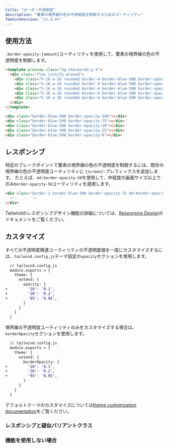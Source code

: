 ```yaml
---
title: "ボーダー不透明度"
description: "要素の境界線の色の不透明度を制御するためのユーティリティ"
featureVersion: "v1.4.0+"
---
```




## 使用方法

`.border-opacity-{amount}`ユーティリティを使用して、要素の境界線の色の不透明度を制御します。

```html
<template preview class="bg-checkered p-4">
  <div class="flex justify-around">
    <div class="h-16 w-16 rounded border-4 border-blue-500 border-opacity-100"></div>
    <div class="h-16 w-16 rounded border-4 border-blue-500 border-opacity-75"></div>
    <div class="h-16 w-16 rounded border-4 border-blue-500 border-opacity-50"></div>
    <div class="h-16 w-16 rounded border-4 border-blue-500 border-opacity-25"></div>
    <div class="h-16 w-16 rounded border-4 border-blue-500 border-opacity-0"></div>
  </div>
</template>

<div class="border-blue-500 border-opacity-100"></div>
<div class="border-blue-500 border-opacity-75"></div>
<div class="border-blue-500 border-opacity-50"></div>
<div class="border-blue-500 border-opacity-25"></div>
<div class="border-blue-500 border-opacity-0"></div>
```

## レスポンシブ

特定のブレークポイントで要素の境界線の色の不透明度を制御するには、既存の境界線の色の不透明度ユーティリティに `{screen}:`プレフィックスを追加します。
たとえば、`md:border-opacity-50`を使用して、中程度の画面サイズ以上でのみ`border-opacity-50`ユーティリティを適用します。

```html
<div class="border-2 border-blue-500 border-opacity-75 md:border-opacity-50">
  <!-- ... -->
</div>
```

Tailwindのレスポンシブデザイン機能の詳細については、[Responsive Design](/docs/responsive-design)のドキュメントをご覧ください。

## カスタマイズ

すべての不透明度関連ユーティリティの不透明度値を一度にカスタマイズするには、`tailwind.config.js`テーマ設定の`opacity`セクションを使用します。

```diff
  // tailwind.config.js
  module.exports = {
    theme: {
      extend: {
        opacity: {
+         '10': '0.1',
+         '20': '0.2',
+         '95': '0.95',
        }
      }
    }
  }
```

境界線の不透明度ユーティリティのみをカスタマイズする場合は、`borderOpacity`セクションを使用します。

```diff
  // tailwind.config.js
  module.exports = {
    theme: {
      extend: {
        borderOpacity: {
+         '10': '0.1',
+         '20': '0.2',
+         '95': '0.95',
        }
      }
    }
  }
```

デフォルトテーマのカスタマイズについては[theme customization documentation](/docs/theme#customizing-the-default-theme)をご覧ください。

### レスポンシブと疑似バリアントクラス

<Variants plugin="borderOpacity" />

### 機能を使用しない場合

<Disabling plugin="borderOpacity" />
